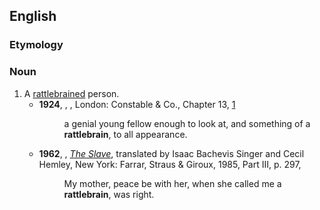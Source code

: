 ==English==

===Etymology===
{{compound|en|rattle|brain}}

===Noun===
{{en-noun}}

# A [[rattlebrained]] person.
#* '''1924''', {{w|Herman Melville}}, ''{{w|Billy Budd}}'', London: Constable & Co., Chapter 13, [http://gutenberg.net.au/ebooks06/0608511h.html]
#*: a genial young fellow enough to look at, and something of a '''rattlebrain''', to all appearance.
#* '''1962''', {{w|Isaac Bashevis Singer}}, ''[[w:The Slave (Singer novel)|The Slave]]'', translated by Isaac Bachevis Singer and Cecil Hemley, New York: Farrar, Straus & Giroux, 1985, Part III, p. 297,
#*: My mother, peace be with her, when she called me a '''rattlebrain''', was right.